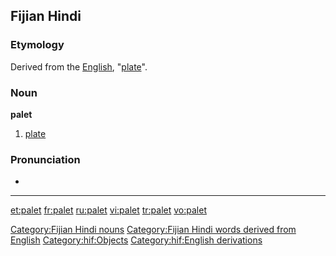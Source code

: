 ==Fijian Hindi==
===Etymology===
Derived from the [[English]], "[[plate]]".

===Noun===
'''palet'''

# [[plate]]

===Pronunciation===
*{{IPA|/pəleːʈ/}}

[[Category:Fijian Hindi nouns]]
[[Category:Fijian Hindi words derived from English]]
[[Category:hif:Objects]]
[[Category:hif:English derivations]]
----

[[et:palet]]
[[fr:palet]]
[[ru:palet]]
[[vi:palet]]
[[tr:palet]]
[[vo:palet]]